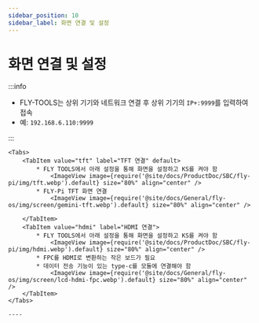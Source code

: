 ```yaml
---
sidebar_position: 10
sidebar_label: 화면 연결 및 설정
---
```







# 화면 연결 및 설정

:::info

* FLY-TOOLS는 상위 기기와 네트워크 연결 후 상위 기기의 `IP+:9999`를 입력하여 접속
* 예: `192.168.6.110:9999`

:::


    <Tabs>
        <TabItem value="tft" label="TFT 연결" default>
            * FLY TOOLS에서 아래 설정을 통해 화면을 설정하고 KS를 켜야 함
                <ImageView image={require('@site/docs/ProductDoc/SBC/fly-pi/img/tft.webp').default} size="80%" align="center" />
            * FLY-Pi TFT 화면 연결
                <ImageView image={require('@site/docs/General/fly-os/img/screen/gemini-tft.webp').default} size="80%" align="center" />

        </TabItem>
        <TabItem value="hdmi" label="HDMI 연결">
            * FLY TOOLS에서 아래 설정을 통해 화면을 설정하고 KS를 켜야 함
                <ImageView image={require('@site/docs/ProductDoc/SBC/fly-pi/img/hdmi.webp').default} size="80%" align="center" />               
            * FPC를 HDMI로 변환하는 작은 보드가 필요
            * 데이터 전송 기능이 있는 type-c를 모듈에 연결해야 함
                <ImageView image={require('@site/docs/General/fly-os/img/screen/lcd-hdmi-fpc.webp').default} size="80%" align="center" />
        </TabItem>
    </Tabs>

    ----